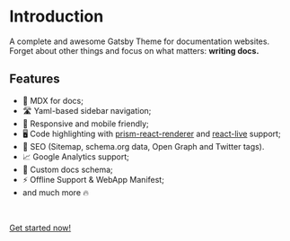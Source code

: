 
# Introduction

A complete and awesome Gatsby Theme for documentation websites.
Forget about other things and focus on what matters: **writing docs.**

## Features

-   📝 MDX for docs;
-   🛣 Yaml-based sidebar navigation;
-   📱 Responsive and mobile friendly;
-   🖥 Code highlighting with [prism-react-renderer](https://github.com/FormidableLabs/prism-react-renderer) and [react-live](https://github.com/FormidableLabs/react-live) support;
-   🥇 SEO (Sitemap, schema.org data, Open Graph and Twitter tags).
-   📈 Google Analytics support;
-   📄 Custom docs schema;
-   ⚡️ Offline Support & WebApp Manifest;
-   and much more 🔥

<br />

<Logo />

[Get started now!](/getting-started)
